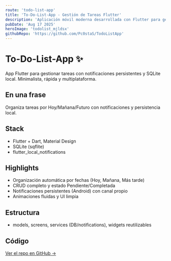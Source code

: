 ```yaml
---
route: 'todo-list-app'
title: 'To-Do-List-App - Gestión de Tareas Flutter'
description: 'Aplicación móvil moderna desarrollada con Flutter para gestión eficiente de tareas con notificaciones avanzadas'
pubDate: 'Aug 17 2025'
heroImage: 'todolist_mjldsx'
githubRepo: 'https://github.com/Pc0staS/TodoListApp'
---
```

# To-Do-List-App ✨

App Flutter para gestionar tareas con notificaciones persistentes y SQLite local. Minimalista, rápida y multiplataforma.

## En una frase
Organiza tareas por Hoy/Mañana/Futuro con notificaciones y persistencia local.

## Stack
- Flutter + Dart, Material Design
- SQLite (sqflite)
- flutter_local_notifications

## Highlights
- Organización automática por fechas (Hoy, Mañana, Más tarde)
- CRUD completo y estado Pendiente/Completada
- Notificaciones persistentes (Android) con canal propio
- Animaciones fluidas y UI limpia

## Estructura
- models, screens, services (DB/notifications), widgets reutilizables

## Código
[Ver el repo en GitHub →](https://github.com/Pc0staS/TodoListApp)
